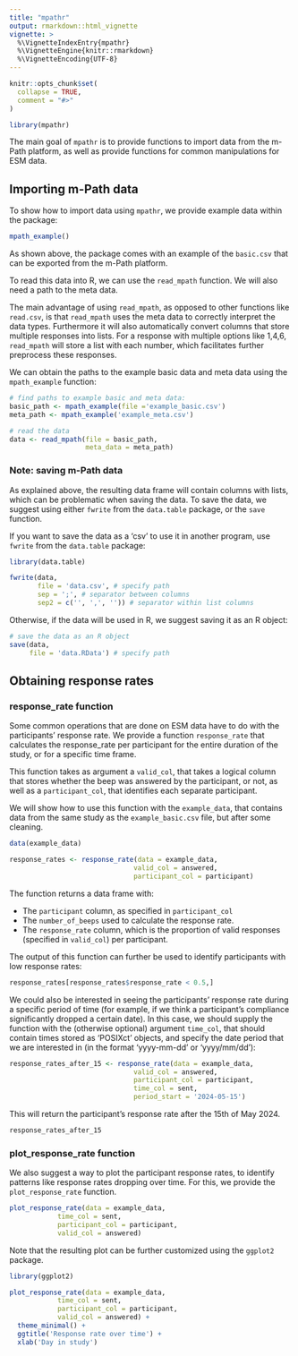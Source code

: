 ```yaml
---
title: "mpathr"
output: rmarkdown::html_vignette
vignette: >
  %\VignetteIndexEntry{mpathr}
  %\VignetteEngine{knitr::rmarkdown}
  %\VignetteEncoding{UTF-8}
---
```


```r
knitr::opts_chunk$set(
  collapse = TRUE,
  comment = "#>"
)
```

```r
library(mpathr)
```

The main goal of `mpathr` is to provide functions to import data from the m-Path
platform, as well as provide functions for common manipulations for
ESM data.

## Importing m-Path data

To show how to import data using `mpathr`, we provide example data within 
the package:

```r
mpath_example()
```
As shown above, the package comes with an example of the `basic.csv` that can be
exported from the m-Path platform. \n

To read this data into R, we can use the `read_mpath` function. We will also 
need a path to the meta data. 

The main advantage of using `read_mpath`, as opposed to other functions like 
`read.csv`, is that `read_mpath` uses the meta data to correctly interpret the
data types. Furthermore it will also automatically convert columns that store 
multiple responses into lists. For a response with multiple options like 1,4,6,
`read_mpath` will store a list with each number, which facilitates further 
preprocess these responses.\n

We can obtain the paths to the example basic data and meta data 
using the `mpath_example` function: 

```r
# find paths to example basic and meta data:
basic_path <- mpath_example(file ='example_basic.csv')
meta_path <- mpath_example('example_meta.csv')

# read the data
data <- read_mpath(file = basic_path,
                   meta_data = meta_path)
```

### Note: saving m-Path data
As explained above, the resulting data frame will contain columns with lists,
which can be problematic when saving the data. To save the data, we suggest
using either `fwrite` from the `data.table` package, or the `save` function. 

If you want to save the data as a 'csv' to use it in another program, use
`fwrite` from the `data.table` package:

```r
library(data.table)

fwrite(data, 
       file = 'data.csv', # specify path
       sep = ';', # separator between columns
       sep2 = c('', ',', '')) # separator within list columns
```

Otherwise, if the data will be used in R, we suggest saving it as an R object:
```r
# save the data as an R object
save(data, 
     file = 'data.RData') # specify path
```

## Obtaining response rates

### response_rate function

Some common operations that are done on ESM data have to do with the 
participants' response rate. We provide a function `response_rate` that 
calculates the response_rate per participant for the entire duration of the 
study, or for a specific time frame.\n

This function takes as argument a `valid_col`, that takes a logical column that 
stores whether the beep was answered by the participant, or not, as well as a 
`participant_col`, that identifies each separate participant.

We will show how to use this function with the `example_data`, that contains data from the same 
study as the `example_basic.csv` file, but after some cleaning.\n

```r
data(example_data)

response_rates <- response_rate(data = example_data,
                               valid_col = answered,
                               participant_col = participant)
```

The function returns a data frame with:\n

* The `participant` column, as specified in `participant_col`
* The `number_of_beeps` used to calculate the response rate.
* The `response_rate` column, which is the proportion of valid responses 
  (specified in `valid_col`) per participant.

The output of this function can further be used to identify participants with 
low response rates:

```r
response_rates[response_rates$response_rate < 0.5,]
```

We could also be interested in seeing the participants' response rate during
a specific period of time (for example, if we think a participant's compliance
significantly dropped a certain date). In this case, we should supply the 
function with the (otherwise optional) argument `time_col`, that should contain
times stored as 'POSIXct' objects, and specify the date period that we are
interested in (in the format 'yyyy-mm-dd' or 'yyyy/mm/dd'):

```r
response_rates_after_15 <- response_rate(data = example_data,
                               valid_col = answered,
                               participant_col = participant,
                               time_col = sent,
                               period_start = '2024-05-15')
```

This will return the participant's response rate after the 15th of May 2024. 

```r
response_rates_after_15
```

### plot_response_rate function

We also suggest a way to plot the participant response rates, to identify 
patterns like response rates dropping over time. For this, we provide the `plot_response_rate` function.

```r
plot_response_rate(data = example_data,
            time_col = sent,
            participant_col = participant,
            valid_col = answered)
```
Note that the resulting plot can be further customized using the `ggplot2`
package.

```r
library(ggplot2)

plot_response_rate(data = example_data,
            time_col = sent,
            participant_col = participant,
            valid_col = answered) +
  theme_minimal() +
  ggtitle('Response rate over time') +
  xlab('Day in study')
```

